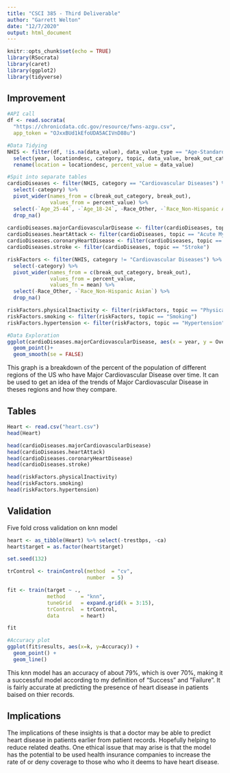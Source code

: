 ```yaml
---
title: "CSCI 385 - Third Deliverable"
author: "Garrett Welton"
date: "12/7/2020"
output: html_document
---
```


```r
knitr::opts_chunk$set(echo = TRUE)
library(RSocrata)
library(caret)
library(ggplot2) 
library(tidyverse)
```

## Improvement

```r
#API call
df <- read.socrata(
  "https://chronicdata.cdc.gov/resource/fwns-azgu.csv",
  app_token = "OJxxBUd1kEfoUDA5ACIVnD88u")

#Data Tidying
NHIS <- filter(df, !is.na(data_value), data_value_type == "Age-Standardized" | break_out_category == "Age") %>%
  select(year, locationdesc, category, topic, data_value, break_out_category, break_out) %>%
  rename(location = locationdesc, percent_value = data_value)

#Spit into separate tables
cardioDiseases <- filter(NHIS, category == "Cardiovascular Diseases") %>%
  select(-category) %>%
  pivot_wider(names_from = c(break_out_category, break_out),
              values_from = percent_value) %>%
  select(-`Age_25-44`, -`Age_18-24`, -Race_Other, -`Race_Non-Hispanic Asian`) %>%
  drop_na()
  
cardioDiseases.majorCardiovascularDisease <- filter(cardioDiseases, topic == "Major Cardiovascular Disease")
cardioDiseases.heartAttack <- filter(cardioDiseases, topic == "Acute Myocardial Infarction (Heart Attack)")
cardioDiseases.coronaryHeartDisease <- filter(cardioDiseases, topic == "Coronary Heart Disease")
cardioDiseases.stroke <- filter(cardioDiseases, topic == "Stroke")

riskFactors <- filter(NHIS, category != "Cardiovascular Diseases") %>%
  select(-category) %>%
  pivot_wider(names_from = c(break_out_category, break_out),
              values_from = percent_value,
              values_fn = mean) %>%
  select(-Race_Other, -`Race_Non-Hispanic Asian`) %>%
  drop_na()

riskFactors.physicalInactivity <- filter(riskFactors, topic == "Physical Inactivity")
riskFactors.smoking <- filter(riskFactors, topic == "Smoking")
riskFactors.hypertension <- filter(riskFactors, topic == "Hypertension")

#Data Exploration
ggplot(cardioDiseases.majorCardiovascularDisease, aes(x = year, y = Overall_Overall, color = location))+
  geom_point()+
  geom_smooth(se = FALSE)
```

This graph is a breakdown of the percent of the population of different regions of the US who have Major Cardiovascular Disease over time. It can be used to get an idea of the trends of Major Cardiovascular Disease in theses regions and how they compare.

## Tables

```r
Heart <- read.csv("heart.csv")
head(Heart)

head(cardioDiseases.majorCardiovascularDisease)
head(cardioDiseases.heartAttack)
head(cardioDiseases.coronaryHeartDisease)
head(cardioDiseases.stroke)

head(riskFactors.physicalInactivity)
head(riskFactors.smoking)
head(riskFactors.hypertension)
```

## Validation

Five fold cross validation on knn model

```r
heart <- as_tibble(Heart) %>% select(-trestbps, -ca)
heart$target = as.factor(heart$target)

set.seed(132)

trControl <- trainControl(method  = "cv",
                          number  = 5)

fit <- train(target ~ .,
             method     = "knn",
             tuneGrid   = expand.grid(k = 3:15),
             trControl  = trControl,
             data       = heart)

fit

#Accuracy plot
ggplot(fit$results, aes(x=k, y=Accuracy)) +
  geom_point() +
  geom_line()
```

This knn model has an accuracy of about 79%, which is over 70%, making it a successful model according to my definition of "Success" and "Failure". It is fairly accurate at predicting the presence of heart disease in patients baised on thier records.

## Implications

The implications of these insights is that a doctor may be able to predict heart disease in patients earlier from patient records. Hopefully helping to reduce related deaths. One ethical issue that may arise is that the model has the potential to be used health insurance companies to increase the rate of or deny coverage to those who who it deems to have heart disease.
